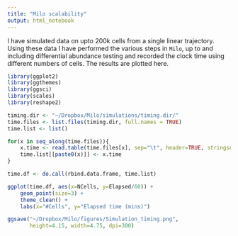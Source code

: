 ```yaml
---
title: "Milo scalability"
output: html_notebook
---
```


I have simulated data on upto 200k cells from a single linear trajectory. Using these data I 
have performed the various steps in `Milo`, up to and including differential abundance testing 
and recorded the clock time using different numbers of cells. The results are plotted here.

```r
library(ggplot2)
library(ggthemes)
library(ggsci)
library(scales)
library(reshape2)
```


```r
timing.dir <- "~/Dropbox/Milo/simulations/timing.dir/"
time.files <- list.files(timing.dir, full.names = TRUE)
time.list <- list()

for(x in seq_along(time.files)){
    x.time <- read.table(time.files[x], sep="\t", header=TRUE, stringsAsFactors=FALSE)
    time.list[[paste0(x)]] <- x.time
}

time.df <- do.call(rbind.data.frame, time.list)
```


```r
ggplot(time.df, aes(x=NCells, y=Elapsed/60)) +
    geom_point(size=3) +
    theme_clean() +
    labs(x="#Cells", y="Elapsed time (mins)")

ggsave("~/Dropbox/Milo/figures/Simulation_timing.png",
       height=4.15, width=4.75, dpi=300)
```




